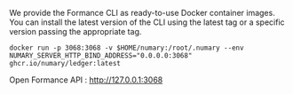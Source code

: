 We provide the Formance CLI as ready-to-use Docker container images. You can install the latest version of the CLI using the latest tag or a specific version passing the appropriate tag.
```shell
docker run -p 3068:3068 -v $HOME/numary:/root/.numary --env NUMARY_SERVER_HTTP_BIND_ADDRESS="0.0.0.0:3068" ghcr.io/numary/ledger:latest
```
Open Formance API : http://127.0.0.1:3068